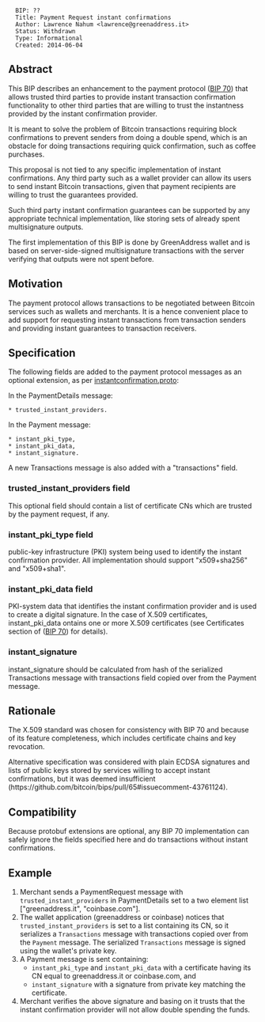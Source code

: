 <pre>
  BIP: ??
  Title: Payment Request instant confirmations
  Author: Lawrence Nahum <lawrence@greenaddress.it>
  Status: Withdrawn
  Type: Informational
  Created: 2014-06-04
</pre>

==Abstract==

This BIP describes an enhancement to the payment protocol
([[bip-0070.mediawiki|BIP 70]]) that allows trusted third parties to provide
instant transaction confirmation functionality to other third parties that are
willing to trust the instantness provided by the instant confirmation provider.

It is meant to solve the problem of Bitcoin transactions requiring block
confirmations to prevent senders from doing a double spend, which is an
obstacle for doing transactions requiring quick confirmation, such as coffee
purchases.

This proposal is not tied to any specific implementation of instant
confirmations. Any third party such as a wallet provider can allow its users
to send instant Bitcoin transactions, given that payment recipients are willing
to trust the guarantees provided.

Such third party instant confirmation guarantees can be supported by any
appropriate technical implementation, like storing sets of already spent
multisignature outputs.

The first implementation of this BIP is done by GreenAddress wallet and is
based on server-side-signed multisignature transactions with the server
verifying that outputs were not spent before.


==Motivation==

The payment protocol allows transactions to be negotiated between Bitcoin
services such as wallets and merchants. It is a hence convenient place to add
support for requesting instant transactions from transaction senders and
providing instant guarantees to transaction receivers.


==Specification==

The following fields are added to the payment protocol messages as an optional
extension, as per [[bip-payment-request-instant-confirmations/instantconfirmation.proto|instantconfirmation.proto]]:

In the PaymentDetails message:
 * trusted_instant_providers.

In the Payment message:
 * instant_pki_type,
 * instant_pki_data,
 * instant_signature.

A new Transactions message is also added with a "transactions" field.

===trusted_instant_providers field===
This optional field should contain a list of certificate CNs which are trusted
by the payment request, if any.

===instant_pki_type field===
public-key infrastructure (PKI) system being used to identify the instant
confirmation provider. All implementation should support "x509+sha256" and
"x509+sha1".

===instant_pki_data field===
PKI-system data that identifies the instant confirmation provider and is used
to create a digital signature. In the case of X.509 certificates,
instant_pki_data ontains one or more X.509 certificates (see Certificates
section of ([[bip-0070.mediawiki|BIP 70]]) for details).

===instant_signature===
instant_signature should be calculated from hash of the serialized Transactions
message with transactions field copied over from the Payment message.


==Rationale==
The X.509 standard was chosen for consistency with BIP 70 and because of its
feature completeness, which includes certificate chains and key revocation.

Alternative specification was considered with plain ECDSA signatures and
lists of public keys stored by services willing to accept instant confirmations,
but it was deemed insufficient (https://github.com/bitcoin/bips/pull/65#issuecomment-43761124).


==Compatibility==

Because protobuf extensions are optional, any BIP 70 implementation can safely
ignore the fields specified here and do transactions without instant
confirmations.


==Example==
# Merchant sends a PaymentRequest message with <code>trusted_instant_providers</code> in PaymentDetails set to a two element list ["greenaddress.it", "coinbase.com"].
# The wallet application (greenaddress or coinbase) notices that <code>trusted_instant_providers</code> is set to a list containing its CN, so it serializes a <code>Transactions</code> message with  transactions copied over from the <code>Payment</code> message. The serialized <code>Transactions</code> message is signed using the wallet's private key.
# A Payment message is sent containing:
#* <code>instant_pki_type</code> and <code>instant_pki_data</code> with a certificate having its CN equal to greenaddress.it or coinbase.com, and
#* <code>instant_signature</code> with a signature from private key matching the certificate.
# Merchant verifies the above signature and basing on it trusts that the instant confirmation provider will not allow double spending the funds.
